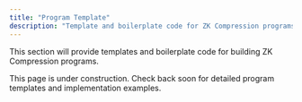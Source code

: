 ```yaml
---
title: "Program Template"
description: "Template and boilerplate code for ZK Compression programs"
---
```


This section will provide templates and boilerplate code for building ZK Compression programs.

<Info>
  This page is under construction. Check back soon for detailed program
  templates and implementation examples.
</Info>
